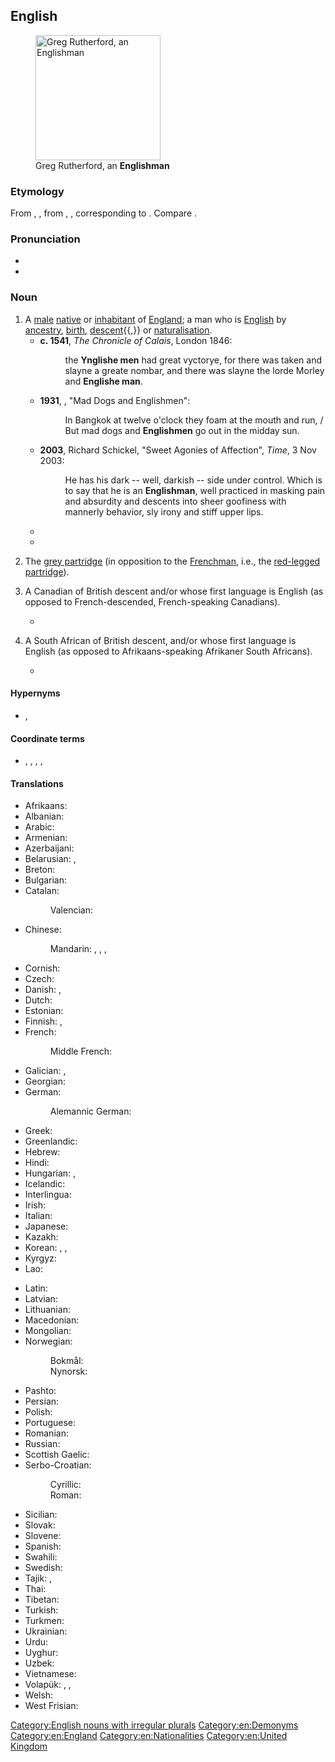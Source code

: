 ==English==
[[Image:Greg Rutherford - Victory Parade.jpg|thumb|200px|Greg Rutherford, an '''Englishman''']]

===Etymology===
From {{inh|en|enm|Englishman}}, {{m|enm|Inglishman}}, from {{inh|en|ang|Englisċman}}, {{m|ang|Englisċmon}}, corresponding to {{suf|en|English|man}}. Compare {{cog|non|Englismaðr|t=Englishman}}.

===Pronunciation===
* {{IPA|en|/ˈɪŋ.lɪʃ.mən/|/ˈɪŋ.ɡlɪʃ.mən/}}
* {{audio|en|LL-Q1860 (eng)-Vealhurl-Englishman.wav |Audio (UK)}}

===Noun===
{{en-noun|Englishmen}}

# A [[male]] [[native]] or [[inhabitant]] of [[England]]; a man who is [[English]] by [[ancestry]], [[birth]], [[descent]]{{,}} or [[naturalisation]]. {{defdate|from 7th c.}}
#* '''c. 1541''', ''The Chronicle of Calais'', London 1846:
#*: the '''Ynglishe men''' had great vyctorye, for there was taken and slayne a greate nombar, and there was slayne the lorde Morley and '''Englishe man'''.
#* '''1931''', {{w|Noel Coward}}, "Mad Dogs and Englishmen":
#*: In Bangkok at twelve o'clock they foam at the mouth and run, / But mad dogs and '''Englishmen''' go out in the midday sun.
#* '''2003''', Richard Schickel, "Sweet Agonies of Affection", ''Time'', 3 Nov 2003:
#*: He has his dark -- well, darkish -- side under control. Which is to say that he is an '''Englishman''', well practiced in masking pain and absurdity and descents into sheer goofiness with mannerly behavior, sly irony and stiff upper lips.
#* {{RQ:LstWkTnt|1|17|episode=Scottish Independence|network=HBO||Yea, but that’s not really a surprise, is it? She famously wrote a book where a redhead plays second fiddle to a magical '''Englishman'''. “Come along, Ron, come along. I shall have all the powers, and your brothers can die fighting my war. Come along.”}}
#* {{quote-av|en||date=September 14, 2014|{{w|John Oliver}}|{{w|Last Week Tonight with John Oliver}}|1|17|episode=Scottish Independence|network=HBO||Also, for their national flower, the Scots chose a thistle. That is a plant made of tiny knives and a throwing star. “The only flower I like is a flower that can pierce an '''Englishman'''’s throat!”.}}
# {{lb|en|UK}} The [[grey partridge]] (in opposition to the [[Frenchman]], i.e., the [[red-legged partridge]]).
# {{lb|en|Quebec|dated|ethnic slur}} A Canadian of British descent and/or whose first language is English (as opposed to French-descended, French-speaking Canadians).
#* {{quote-web|en|year=2017|author=David Bélanger, Béatrice G. Martineau, and Charles Grenier|url=https://www.youtube.com/watch?v=OqUlW7LTx20&feature=youtu.be&t=281|title=Kona|work=Kona|location=Canada|publisher=Parabole|passage=... others, an aging '''Englishman''' who would do anything to further his fortune ...}}
# {{lb|en|South Africa|dated|ethnic slur}} A South African of British descent, and/or whose first language is English (as opposed to Afrikaans-speaking Afrikaner South Africans).
#* {{quote-text|en|author=Christopher-Lee dos Santos|title=At thy Call|url=https://www.youtube.com/watch?v=H3-F4qZYJz4|passage=Fucking above your head '''Englishman'''!|year=2008|publisher= Dino Pappas and Ksenija Micic}}

====Hypernyms====
* {{sense|male native of England}} {{l|en|Englander}}, {{l|en|English}}

====Coordinate terms====
* {{sense|male native of England}} {{l|en|Englishwoman}}, {{l|en|Irishman}}, {{l|en|Scotsman}}, {{l|en|Welshman}}, {{l|en|Briton}}

====Translations====
{{trans-top|male native or inhabitant of England}}
* Afrikaans: {{t+|af|Engelsman}}
* Albanian: {{t+|sq|anglez|m}}
* Arabic: {{t|ar|إِنْجِلِيزِيّ|m|tr=ʾingilīziyy}}
* Armenian: {{t|hy|անգլիացի}}
* Azerbaijani: {{qualifier|male or female}} {{t|az|ingilis}}
* Belarusian: {{t|be|англіча́нін|m}}, {{t|be|анге́лец|m}}
* Breton: {{t+|br|Saoz|m}}
* Bulgarian: {{t|bg|англича́нин|m}}
* Catalan: {{t+|ca|anglès|m}}
*: Valencian: {{t+|ca|anglés|m}}
* Chinese:
*: Mandarin: {{t|cmn|英格蘭人}}, {{t|cmn|英格兰人|tr=yīngélánrén}} {{q|male or female}}, {{t+|cmn|英國人}}, {{t+|cmn|英国人|tr=yīngguórén}} {{qualifier|also British}}
* Cornish: {{t|kw|Sows|m}}
* Czech: {{t+|cs|Angličan|m}}
* Danish: {{t+|da|englænder|c}}, {{t|da|engelskmand|c}} {{qualifier|obsolete}}
* Dutch: {{t+|nl|Engelsman|m}}
* Estonian: {{t+|et|inglane}}
* Finnish: {{t+|fi|englantilainen}} {{qualifier|male or female}}, {{t|fi|[[englantilainen|englantilais]][[mies]]}} {{qualifier|male}}
* French: {{t+|fr|Anglais|m}}
*: Middle French: {{t|frm|Angloys|m}}
* Galician: {{t+|gl|inglés|m}}, {{t|gl|engrés}} {{qualifier|archaic}}
* Georgian: {{t|ka|ინგლისელი}}
* German: {{t+|de|Engländer|m}}
*: Alemannic German: {{t|gsw|Ängländer|m}}
* Greek: {{t+|el|Άγγλος|m}}
* Greenlandic: {{t|kl|tuluk}}
* Hebrew: {{t|he|אַנְגְּלִי|m|tr=ang'lí}}
* Hindi: {{t|hi|अंग्रेज़|m}}
* Hungarian: {{t+|hu|angol}}, {{t|hu|angol férfi}}
* Icelandic: {{t+|is|Englendingur|m}}
* Interlingua: {{t+|ia|anglese}}
* Irish: {{t+|ga|Sasanach|m}}
* Italian: {{t+|it|inglese|m}}
* Japanese: {{t+|ja|イギリス人|tr=igirisujin}} {{q|male or female}}
* Kazakh: {{t|kk|ағылшын}}
* Korean:  {{qualifier|male or female}} {{t|ko|[[잉글랜드]] [[사람]]}}, {{t+|ko|영국인}}, {{t|ko|[[영국]] [[사람]]}}
* Kyrgyz: {{t+|ky|англичанин}}
* Lao: {{t|lo|ຄົນອັງກິດ}}
{{trans-mid}}
* Latin: {{t|la|Anglus|m}}
* Latvian: {{t|lv|anglis|m}}
* Lithuanian: {{t+|lt|anglas|m}}
* Macedonian: {{t|mk|Англичанец|m}}
* Mongolian: {{t|mn|[[англи]] [[хүн]]}} {{qualifier|male or female}}
* Norwegian:
*: Bokmål: {{t+|nb|engelskmann|m}}
*: Nynorsk: {{t|nn|engelskmann|m}}
* Pashto: {{t|ps|انګرېز|m|tr=angréz}}
* Persian: {{t+|fa|انگلیسی|tr=engelisi}}
* Polish: {{t+|pl|Anglik|m-pr}}
* Portuguese: {{t+|pt|inglês|m}}
* Romanian: {{t|ro|Englez|m}}
* Russian: {{t+|ru|англича́нин|m}}
* Scottish Gaelic: {{t|gd|Sasannach|m}}
* Serbo-Croatian:
*: Cyrillic: {{t|sh|Ѐнгле̄з|m}}
*: Roman: {{t|sh|Ènglēz|m}}
* Sicilian: {{t+|scn|ngrisi|m}}
* Slovak: {{t+|sk|Angličan|m}}
* Slovene: {{t+|sl|Angléž|m}}
* Spanish: {{t+|es|inglés|m}}
* Swahili: {{t+|sw|Mwingereza}}
* Swedish: {{t+|sv|engelsman|c}}
* Tajik:  {{qualifier|male or female}} {{t|tg|англис}}, {{t+|tg|англисӣ}}
* Thai:  {{qualifier|male or female}} {{t|th|[[คน]][[อังกฤษ]]|tr=kon ang-grìt}}
* Tibetan: {{t|bo|དབྱིན་ཇི|sc=Tibt}}
* Turkish: {{qualifier|male or female}} {{t+|tr|İngiliz}}
* Turkmen: {{t|tk|iňlis}}
* Ukrainian: {{t+|uk|англі́єць|m}}
* Urdu: {{t|ur|انگریز|m|tr=angrez}}
* Uyghur: {{t|ug|ئىنگلىز}}
* Uzbek: {{t+|uz|ingliz}}
* Vietnamese: {{t|vi|[[người]] [[Anh]]}} {{qualifier|male or female}}
* Volapük: {{t+|vo|Linglänan|m|f}}, {{t|vo|hi-Linglänan|m}}, {{t|vo|ji-Linglänan|f}}
* Welsh: {{t+|cy|Sais|m}}
* West Frisian: {{t|fy|Ingelsman}}
{{trans-bottom}}

[[Category:English nouns with irregular plurals]]
[[Category:en:Demonyms]]
[[Category:en:England]]
[[Category:en:Nationalities]]
[[Category:en:United Kingdom]]